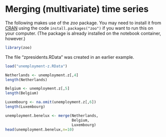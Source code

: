 # Merging (multivariate) time series


The following makes use of the *zoo* package. You may need to install it from
[CRAN](https://cran.r-project.org/package=zoo) using the code
`install.packages("zoo")` if you want to run this on your computer. (The
package is already installed on the notebook container, however.)

```r
library(zoo)
```

The file "zpresidents.RData" was created in an earlier example.

```r
load("unemployment-z.RData")
```

```r
Netherlands <- unemployment.z[,4]
length(Netherlands)
```

```r
Belgium <- unemployment.z[,5]
length(Belgium)
```

```r
Luxembourg <- na.omit(unemployment.z[,6])
length(Luxembourg)
```

```r
unemployment.benelux <- merge(Netherlands,
                              Belgium,
                              Luxembourg)
head(unemployment.benelux,n=10)
```
